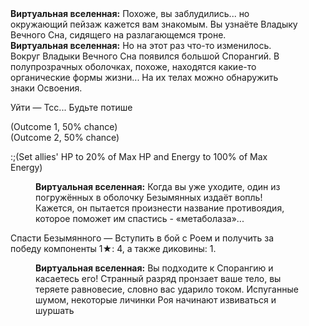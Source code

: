 {{Диалог Начало}}
:'''Виртуальная вселенная:''' Похоже, вы заблудились... но окружающий пейзаж кажется вам знакомым. Вы узнаёте Владыку Вечного Сна, сидящего на разлагающемся троне.
:'''Виртуальная вселенная:''' Но на этот раз что-то изменилось. Вокруг Владыки Вечного Сна появился большой Спорангий. В полупрозрачных оболочках, похоже, находятся какие-то органические формы жизни... На их телах можно обнаружить знаки Освоения.
:{{Диалог|Звезда}} Уйти &mdash; Тсс... Будьте потише
:;(Outcome 1, 50% chance)
:;(Outcome 2, 50% chance)
::;(Set allies' HP to 20% of Max HP and Energy to 100% of Max Energy)
::'''Виртуальная вселенная:''' Когда вы уже уходите, один из погружённых в оболочку Безымянных издаёт вопль! Кажется, он пытается произнести название противоядия, которое поможет им спастись - «метаболаза»...
:{{Диалог|Звезда}} Спасти Безымянного &mdash; Вступить в бой с Роем и получить за победу компоненты 1★: 4, а также диковины: 1.
::'''Виртуальная вселенная:''' Вы подходите к Спорангию и касаетесь его! Странный разряд пронзает ваше тело, вы теряете равновесие, словно вас ударило током. Испуганные шумом, некоторые личинки Роя начинают извиваться и шуршать
{{Диалог Конец}}